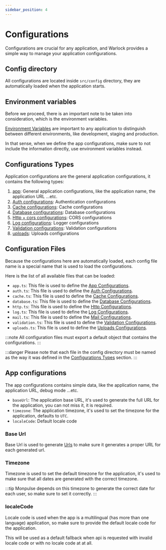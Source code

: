 ```yaml
---
sidebar_position: 4
---
```


# Configurations

Configurations are crucial for any application, and Warlock provides a simple way to manage your application configurations.

## Config directory

All configurations are located inside `src/config` directory, they are automatically loaded when the application starts.

## Environment variables

Before we proceed, there is an important note to be taken into consideration, which is the environment variables.

[Environment Variables](./environment) are important to any application to distinguish between different environments, like development, staging and production.

In that sense, when we define the app configurations, make sure to not include the information directly, use environment variables instead.

## Configurations Types

Application configurations are the general application configurations, it contains the following types:

1. [app](#app-configurations): General application configurations, like the application name, the application URL ...etc.
2. [Auth configurations](./../auth/configurations): Authentication configurations
3. [Cache configurations](./../cache/configurations): Cache configurations
4. [Database configurations](./../database/configurations): Database configurations
5. [Http + cors configurations](./../http/configurations): CORS configurations
6. [Log configurations](./../logger/configurations): Logger configurations
7. [Validation configurations](./../validation/configurations): Validation configurations
8. [uploads](./../upload/configurations): Uploads configurations

## Configuration Files

Because the configurations here are automatically loaded, each config file name is a special name that is used to load the configurations.

Here is the list of all available files that can be loaded:

- `app.ts`: This file is used to define the [App Configurations](#app-configurations).
- `auth.ts`: This file is used to define the [Auth Configurations](./../auth/configurations).
- `cache.ts`: This file is used to define the [Cache Configurations](./../cache/configurations).
- `database.ts`: This file is used to define the [Database Configurations](./../database/configurations).
- `http.ts`: This file is used to define the [Http Configurations](./../http/configurations).
- `log.ts`: This file is used to define the [Log Configurations](./../logger/configurations).
- `mail.ts`: This file is used to define the [Mail Configurations](./../mail/configurations).
- `validation.ts`: This file is used to define the [Validation Configurations](./../validation/configurations).
- `uploads.ts`: This file is used to define the [Uploads Configurations](./../upload/configurations).

:::note
All configuration files must export a default object that contains the configurations.
:::

:::danger
Please note that each file in the config directory must be named as the way it was defined in the [Configurations Types](#configurations-types) section.
:::

## App configurations

The app configurations contains simple data, like the application name, the application URL, debug mode ...etc.

- `baseUrl`: The application base URL, it's used to generate the full URL for the application, you can not miss it, it is required.
- `timezone`: The application timezone, it's used to set the timezone for the application, defaults to `UTC`.
- `localeCode`: Default locale code

### Base Url

Base Url is used to generate [Urls](./../utils/urls) to make sure it generates a proper URL for each generated url.

### Timezone

Timezone is used to set the default timezone for the application, it's used to make sure that all dates are generated with the correct timezone.

:::tip
Monpulse depends on this timezone to generate the correct date for each user, so make sure to set it correctly.
:::

### localeCode

Locale code is used when the app is a multilingual (has more than one language) application, so make sure to provide the default locale code for the application.

This will be used as a default fallback when api is requested with invalid locale code or with no locale code at at all.
